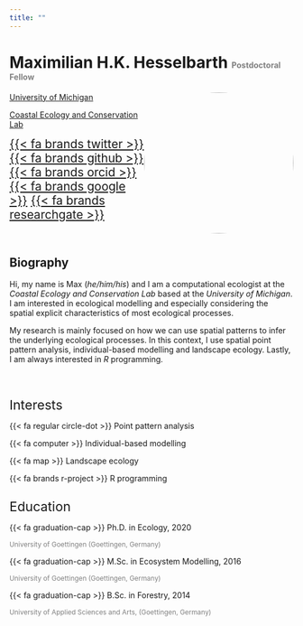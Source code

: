 ```yaml
---
title: ""
---
```


# Maximilian H.K. Hesselbarth <span style="color:grey;font-size:50%;"> Postdoctoral Fellow </span>

<img src="images/portrait.jpg" width="265" height="250" style="border-radius: 50%; float:right;">

<!-- <span style="color:#e76254;font-size:150%"> Maximilian H.K. Hesselbarth </span> -->
<!-- <span style="color:grey;font-size:100%;"> Postdoctoral Fellow </span> -->

[University of Michigan](https://lsa.umich.edu/eeb)

[Coastal Ecology and Conservation Lab](https://www.jacoballgeier.com)

<span style="font-size:150%"> [{{< fa brands twitter >}}](https://twitter.com/mhkhesselbarth) </span>
<span style="font-size:150%"> [{{< fa brands github >}}](https://github.com/mhesselbarth) </span>
<span style="font-size:150%"> [{{< fa brands orcid >}}](https://orcid.org/0000-0003-1125-9918) </span>
<span style="font-size:150%"> [{{< fa brands google >}}](https://scholar.google.com/citations?hl=en&user=PNMHIXAAAAAJ) </span>
<span style="font-size:150%"> [{{< fa brands researchgate >}}](https://www.researchgate.net/profile/Maximilian_Hesselbarth) </span>

<br>

## Biography

Hi, my name is Max (_he/him/his_) and I am a computational ecologist at the _Coastal Ecology and Conservation Lab_ based at the _University of Michigan_. I am interested in ecological modelling and especially considering the spatial explicit characteristics of most ecological processes.

My research is mainly focused on how we can use spatial patterns to infer the underlying ecological processes. In this context, I use spatial point pattern analysis, individual-based modelling and landscape ecology. Lastly, I am always interested in _R_ programming.

<br>

<div class="row">
  <div class="column">
  
  <span style="font-size:165%"> Interests 
    
  {{< fa regular circle-dot >}} Point pattern analysis
  
  {{< fa computer >}} Individual-based modelling
    
  {{< fa map >}} Landscape ecology
    
  {{< fa brands r-project >}} R programming
  
  </div>
  <div class="column">
  
  <span style="font-size:165%"> Education 

  {{< fa graduation-cap >}} Ph.D. in Ecology, 2020 
  
  <span style="color:grey;font-size:85%"> University of Goettingen (Goettingen, Germany) </span>

  {{< fa graduation-cap >}} M.Sc. in Ecosystem Modelling, 2016 
  
  <span style="color:grey;font-size:85%"> University of Goettingen (Goettingen, Germany) </span>

  {{< fa graduation-cap >}} B.Sc. in Forestry, 2014 
  
  <span style="color:grey;font-size:85%"> University of Applied Sciences and Arts, (Goettingen, Germany) </span>

  </div>
</div>
